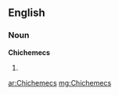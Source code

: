 ==English==

===Noun===
'''Chichemecs'''

# {{plural of|[[Chichemec]]}}

[[ar:Chichemecs]]
[[mg:Chichemecs]]